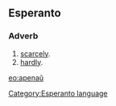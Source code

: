 ==Esperanto==
===Adverb===
# [[scarcely]].
# [[hardly]].

{{Universala Vortaro}}
[[eo:apenaŭ]]
[[Category:Esperanto language]]